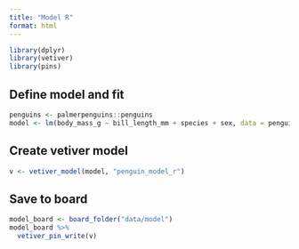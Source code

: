 ```yaml
---
title: "Model R"
format: html
---
```


```r
library(dplyr)
library(vetiver)
library(pins)
```

## Define model and fit

```r
penguins <- palmerpenguins::penguins
model <- lm(body_mass_g ~ bill_length_mm + species + sex, data = penguins)
```

## Create vetiver model

```r
v <- vetiver_model(model, "penguin_model_r")
```

## Save to board

```r
model_board <- board_folder("data/model")
model_board %>% 
  vetiver_pin_write(v)
```

